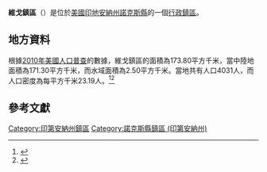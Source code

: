 {{noteTA
|G1=USState
|G2=地名
|G3=Unit
}}
{{Infobox settlement
|official_name            = 維戈鎮區
|native_name = Vigo Township
|settlement_type          = [[行政鎮區|行政鎮區]]
|image_skyline            = 
|imagesize                = 
|image_map                = Map highlighting Vigo Township, Knox County, Indiana.svg
|mapsize                  = 250px
|pushpin_map  =USA Indiana
|pushpin_label = 維戈鎮區
|pushpin_label_position   = top
|pushpin_map_caption      = 維戈鎮區在印地安納州的位置
|subdivision_type         = [[世界政區索引|國家]]
|subdivision_type1        = [[美国州份|州份]]
|subdivision_type2        = [[印地安納州行政区划|縣]]
|subdivision_name         = [[美国|美国]]
|subdivision_name1        = [[印地安納州|印地安納州]]
|subdivision_name2        = [[諾克斯縣_(印地安納州)|諾克斯縣]]
|elevation_ft             = 463
|elevation_m              = 141
|timezone                 = [[北美东部時區|北美东部時區]]
|area_total_km2           = 173.80
|area_land_km2            = 171.30
|area_water_km2           = 2.50
|area_total_sq_mi         = 
|area_land_sq_mi          = 
|area_water_sq_mi         = 
|population_as_of         = [[2010年美國人口普查|2010]]
|population_footnotes     = 
|population_total         = 4031
|population_density_km2   = auto
|population_density_sq_mi = auto
|utc_offset               = -5
|coordinates              = {{coord|38|50|17|N|87|14|17|W|type:city_region:US-AL_source:GNS-enwiki|display=inline,title}}
| coor_pinpoint           = 
| coordinates_footnotes   = 
|timezone_DST             = EDT
|utc_offset_DST           = -4
|postal_code_type         = [[美國郵區編號|郵區編號]]
|postal_code              = 
|area_code                = {{link-en|电话区号812|Area code 812|812}}
|blank_name = [[地名信息系统|GNIS ID]]
|blank_info = 453960
}}
'''維戈鎮區'''（{{lang-en|Vigo Township}}）是位於[[美國|美國]][[印地安納州|印地安納州]][[諾克斯縣_(印地安納州)|諾克斯縣]]的一個[[行政鎮區|行政鎮區]]。

== 地方資料 ==
根據[[2010年美國人口普查|2010年美國人口普查]]的數據，維戈鎮區的面積為173.80平方千米，當中陸地面積為171.30平方千米，而水域面積為2.50平方千米。當地共有人口4031人，而人口密度為每平方千米23.19人。<ref name="GR8">{{cite web|url=http://factfinder2.census.gov|publisher=[[美国人口调查局|美国人口调查局]]|accessdate=2011-05-14|title=American FactFinder|archive-date=2013-09-11|archive-url=https://web.archive.org/web/20130911234518/http://factfinder2.census.gov/|dead-url=no}}</ref><ref>{{cite web|url=https://www.citypopulation.de/en/usa/illinois/admin/|title=USA: Illinois (Counties and Townships) - City Population|accessdate=2020-07-29|archive-date=2020-04-22|archive-url=https://web.archive.org/web/20200422090607/https://www.citypopulation.de/en/usa/illinois/admin/|dead-url=no}}</ref>

== 參考文獻 ==
{{reflist}}

{{諾克斯縣 (印地安納州)}}

{{DEFAULTSORT:Vigo Township}}
[[Category:印第安納州鎮區|Category:印第安納州鎮區]]
[[Category:諾克斯縣鎮區_(印第安納州)|Category:諾克斯縣鎮區 (印第安納州)]]
{{Indiana-geo-stub}}